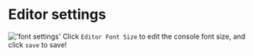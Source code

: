 # Editor settings

!['font settings'](/image/settings/fontSettings.png)
Click `Editor Font Size` to edit the console font size, and click `save` to save!